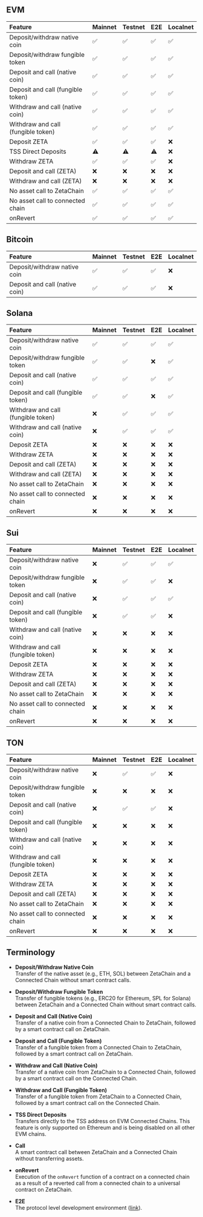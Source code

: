 ## EVM

| Feature                            | Mainnet | Testnet | E2E | Localnet |
| :--------------------------------- | :------ | :------ | :-- | :------- |
| Deposit/withdraw native coin       | ✅      | ✅      | ✅  | ✅       |
| Deposit/withdraw fungible token    | ✅      | ✅      | ✅  | ✅       |
| Deposit and call (native coin)     | ✅      | ✅      | ✅  | ✅       |
| Deposit and call (fungible token)  | ✅      | ✅      | ✅  | ✅       |
| Withdraw and call (native coin)    | ✅      | ✅      | ✅  | ✅       |
| Withdraw and call (fungible token) | ✅      | ✅      | ✅  | ✅       |
| Deposit ZETA                       | ✅      | ✅      | ✅  | ❌       |
| TSS Direct Deposits                | ⚠️      | ⚠️      | ⚠️  | ❌       |
| Withdraw ZETA                      | ✅      | ✅      | ✅  | ❌       |
| Deposit and call (ZETA)            | ❌      | ❌      | ❌  | ❌       |
| Withdraw and call (ZETA)           | ❌      | ❌      | ❌  | ❌       |
| No asset call to ZetaChain         | ✅      | ✅      | ✅  | ✅       |
| No asset call to connected chain   | ✅      | ✅      | ✅  | ✅       |
| onRevert                           | ✅      | ✅      | ✅  | ✅       |

## Bitcoin

| Feature                        | Mainnet | Testnet | E2E | Localnet |
| :----------------------------- | :------ | :------ | :-- | :------- |
| Deposit/withdraw native coin   | ✅      | ✅      | ✅  | ❌       |
| Deposit and call (native coin) | ✅      | ✅      | ✅  | ❌       |

## Solana

| Feature                            | Mainnet | Testnet | E2E | Localnet |
| :--------------------------------- | :------ | :------ | :-- | :------- |
| Deposit/withdraw native coin       | ✅      | ✅      | ✅  | ✅       |
| Deposit/withdraw fungible token    | ✅      | ✅      | ❌  | ✅       |
| Deposit and call (native coin)     | ✅      | ✅      | ✅  | ✅       |
| Deposit and call (fungible token)  | ✅      | ✅      | ❌  | ✅       |
| Withdraw and call (fungible token) | ❌      | ✅      | ✅  | ✅       |
| Withdraw and call (native coin)    | ❌      | ✅      | ✅  | ✅       |
| Deposit ZETA                       | ❌      | ❌      | ❌  | ❌       |
| Withdraw ZETA                      | ❌      | ❌      | ❌  | ❌       |
| Deposit and call (ZETA)            | ❌      | ❌      | ❌  | ❌       |
| Withdraw and call (ZETA)           | ❌      | ❌      | ❌  | ❌       |
| No asset call to ZetaChain         | ❌      | ❌      | ❌  | ❌       |
| No asset call to connected chain   | ❌      | ❌      | ❌  | ❌       |
| onRevert                           | ❌      | ❌      | ❌  | ❌       |

## Sui

| Feature                            | Mainnet | Testnet | E2E | Localnet |
| :--------------------------------- | :------ | :------ | :-- | :------- |
| Deposit/withdraw native coin       | ❌      | ✅      | ✅  | ✅       |
| Deposit/withdraw fungible token    | ❌      | ✅      | ✅  | ❌       |
| Deposit and call (native coin)     | ❌      | ✅      | ✅  | ✅       |
| Deposit and call (fungible token)  | ❌      | ✅      | ✅  | ❌       |
| Withdraw and call (native coin)    | ❌      | ❌      | ❌  | ❌       |
| Withdraw and call (fungible token) | ❌      | ❌      | ❌  | ❌       |
| Deposit ZETA                       | ❌      | ❌      | ❌  | ❌       |
| Withdraw ZETA                      | ❌      | ❌      | ❌  | ❌       |
| Deposit and call (ZETA)            | ❌      | ❌      | ❌  | ❌       |
| No asset call to ZetaChain         | ❌      | ❌      | ❌  | ❌       |
| No asset call to connected chain   | ❌      | ❌      | ❌  | ❌       |
| onRevert                           | ❌      | ❌      | ❌  | ❌       |

## TON

| Feature                            | Mainnet | Testnet | E2E | Localnet |
| :--------------------------------- | :------ | :------ | :-- | :------- |
| Deposit/withdraw native coin       | ❌      | ✅      | ✅  | ❌       |
| Deposit/withdraw fungible token    | ❌      | ❌      | ❌  | ❌       |
| Deposit and call (native coin)     | ❌      | ✅      | ✅  | ❌       |
| Deposit and call (fungible token)  | ❌      | ❌      | ❌  | ❌       |
| Withdraw and call (native coin)    | ❌      | ❌      | ❌  | ❌       |
| Withdraw and call (fungible token) | ❌      | ❌      | ❌  | ❌       |
| Deposit ZETA                       | ❌      | ❌      | ❌  | ❌       |
| Withdraw ZETA                      | ❌      | ❌      | ❌  | ❌       |
| Deposit and call (ZETA)            | ❌      | ❌      | ❌  | ❌       |
| No asset call to ZetaChain         | ❌      | ❌      | ❌  | ❌       |
| No asset call to connected chain   | ❌      | ❌      | ❌  | ❌       |
| onRevert                           | ❌      | ❌      | ❌  | ❌       |

## Terminology

- **Deposit/Withdraw Native Coin**  
  Transfer of the native asset (e.g., ETH, SOL) between ZetaChain and a
  Connected Chain without smart contract calls.

- **Deposit/Withdraw Fungible Token**  
  Transfer of fungible tokens (e.g., ERC20 for Ethereum, SPL for Solana) between
  ZetaChain and a Connected Chain without smart contract calls.

- **Deposit and Call (Native Coin)**  
  Transfer of a native coin from a Connected Chain to ZetaChain, followed by a
  smart contract call on ZetaChain.

- **Deposit and Call (Fungible Token)**  
  Transfer of a fungible token from a Connected Chain to ZetaChain, followed by
  a smart contract call on ZetaChain.

- **Withdraw and Call (Native Coin)**  
  Transfer of a native coin from ZetaChain to a Connected Chain, followed by a
  smart contract call on the Connected Chain.

- **Withdraw and Call (Fungible Token)**  
  Transfer of a fungible token from ZetaChain to a Connected Chain, followed by
  a smart contract call on the Connected Chain.

- **TSS Direct Deposits**  
  Transfers directly to the TSS address on EVM Connected Chains. This feature is
  only supported on Ethereum and is being disabled on all other EVM chains.

- **Call**  
  A smart contract call between ZetaChain and a Connected Chain without
  transferring assets.

- **onRevert**  
  Execution of the `onRevert` function of a contract on a connected chain as a
  result of a reverted call from a connected chain to a universal contract on
  ZetaChain.

- **E2E**  
  The protocol level development environment
  ([link](https://github.com/zeta-chain/node/tree/develop/contrib/localnet)).
